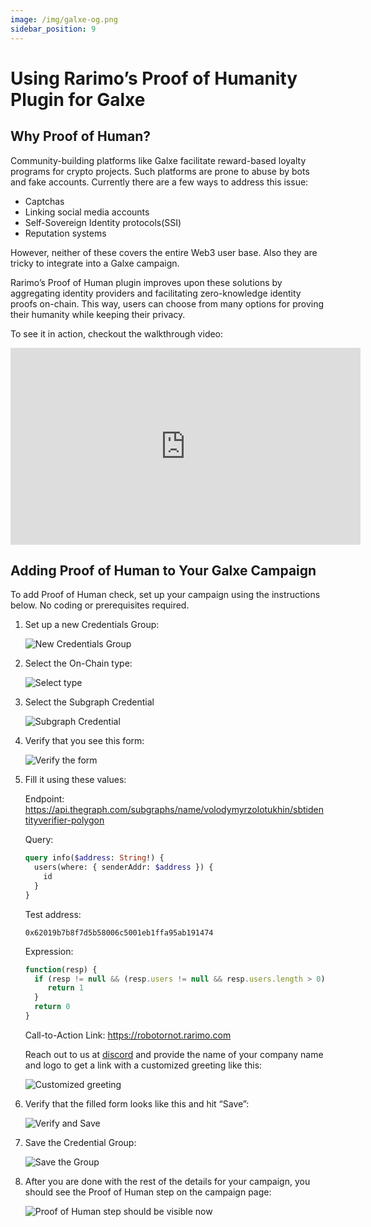 ```yaml
---
image: /img/galxe-og.png
sidebar_position: 9
---
```


# Using Rarimo’s Proof of Humanity Plugin for Galxe

## Why Proof of Human?

Community-building platforms like Galxe facilitate reward-based loyalty programs for crypto projects. Such platforms are prone to abuse by bots and fake accounts. Currently there are a few ways to address this issue:

- Captchas
- Linking social media accounts
- Self-Sovereign Identity protocols(SSI)
- Reputation systems

However, neither of these covers the entire Web3 user base. Also they are tricky to integrate into a Galxe campaign.

Rarimo’s Proof of Human plugin improves upon these solutions by aggregating identity providers and facilitating zero-knowledge identity proofs on-chain. This way, users can choose from many options for proving their humanity while keeping their privacy.

To see it in action, checkout the walkthrough video:

<iframe
  width="560"
  height="315"
  src="https://www.youtube.com/embed/AAGWJE8pjG0?si=ID7WiY2LIyXhujcy"
  title="YouTube video player"
  frameborder="0"
  allow="accelerometer; autoplay; clipboard-write; encrypted-media; gyroscope; picture-in-picture; web-share"
  allowfullscreen
></iframe>

## Adding Proof of Human to Your Galxe Campaign

To add Proof of Human check, set up your campaign using the instructions below. No coding or prerequisites required.

1. Set up a new Credentials Group:

   ![New Credentials Group](/img/galxe-step-1.png)

2. Select the On-Chain type:

   ![Select type](/img/galxe-step-2.png)

3. Select the Subgraph Credential

   ![Subgraph Credential](/img/galxe-step-3.png)

4. Verify that you see this form:

   ![Verify the form](/img/galxe-step-4.png)

5. Fill it using these values:

   Endpoint: https://api.thegraph.com/subgraphs/name/volodymyrzolotukhin/sbtidentityverifier-polygon

   Query:

   ```graphql
   query info($address: String!) {
     users(where: { senderAddr: $address }) {
       id
     }
   }
   ```

   Test address:

   ```
   0x62019b7b8f7d5b58006c5001eb1ffa95ab191474
   ```

   Expression:

   ```jsx
   function(resp) {
     if (resp != null && (resp.users != null && resp.users.length > 0)) {
        return 1
     }
     return 0
   }
   ```

   Call-to-Action Link: https://robotornot.rarimo.com

   Reach out to us at <a href="https://discord.com/channels/1034798419614629908/1034798420713553966/1063164663216484473" target="_blank" rel="noreferrer noopener">discord</a> and provide the name of your company name and logo to get a link with a customized greeting like this:

   ![Customized greeting](/img/poh-greeting.png)

6. Verify that the filled form looks like this and hit “Save”:

   ![Verify and Save](/img/galxe-step-6.png)

7. Save the Credential Group:

   ![Save the Group](/img/galxe-step-7.png)

8. After you are done with the rest of the details for your campaign, you should see the Proof of Human step on the campaign page:

   ![Proof of Human step should be visible now](/img/galxe-step-8.png)
